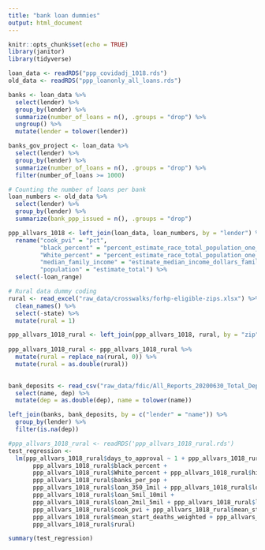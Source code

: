 ```yaml
---
title: "bank loan dummies"
output: html_document
---
```


```r
knitr::opts_chunk$set(echo = TRUE)
library(janitor)
library(tidyverse)

loan_data <- readRDS("ppp_covidadj_1018.rds")
old_data <- readRDS("ppp_loanonly_all_loans.rds")
```


```r
banks <- loan_data %>%
  select(lender) %>%
  group_by(lender) %>%
  summarize(number_of_loans = n(), .groups = "drop") %>%
  ungroup() %>%
  mutate(lender = tolower(lender))

banks_gov_project <- loan_data %>%
  select(lender) %>%
  group_by(lender) %>%
  summarize(number_of_loans = n(), .groups = "drop") %>%
  filter(number_of_loans >= 1000)
```


```r
# Counting the number of loans per bank
loan_numbers <- old_data %>%
  select(lender) %>%
  group_by(lender) %>%
  summarize(bank_ppp_issued = n(), .groups = "drop")

ppp_allvars_1018 <- left_join(loan_data, loan_numbers, by = "lender") %>%
  rename("cook_pvi" = "pct", 
         "black_percent" = "percent_estimate_race_total_population_one_race_black_or_african_american",
         "White_percent" = "percent_estimate_race_total_population_one_race_white",
         "median_family_income" = "estimate_median_income_dollars_families_families",
         "population" = "estimate_total") %>%
  select(-loan_range)
```


```r
# Rural data dummy coding
rural <- read_excel("raw_data/crosswalks/forhp-eligible-zips.xlsx") %>%
  clean_names() %>%
  select(-state) %>%
  mutate(rural = 1)

ppp_allvars_1018_rural <- left_join(ppp_allvars_1018, rural, by = "zip") %>%
  
ppp_allvars_1018_rural <- ppp_allvars_1018_rural %>%
  mutate(rural = replace_na(rural, 0)) %>%
  mutate(rural = as.double(rural))
  
```


```r
bank_deposits <- read_csv("raw_data/fdic/All_Reports_20200630_Total_Deposits.csv") %>%
  select(name, dep) %>%
  mutate(dep = as.double(dep), name = tolower(name))
```


```r
left_join(banks, bank_deposits, by = c("lender" = "name")) %>%
  group_by(lender) %>%
  filter(is.na(dep))
```


```r
#ppp_allvars_1018_rural <- readRDS('ppp_allvars_1018_rural.rds')
test_regression <-
  lm(ppp_allvars_1018_rural$days_to_approval ~ 1 + ppp_allvars_1018_rural$median_family_income +
       ppp_allvars_1018_rural$black_percent +
       ppp_allvars_1018_rural$White_percent + ppp_allvars_1018_rural$high_school_pct +
       ppp_allvars_1018_rural$banks_per_pop + 
       ppp_allvars_1018_rural$loan_350_1mil + ppp_allvars_1018_rural$loan_150_350 + 
       ppp_allvars_1018_rural$loan_5mil_10mil +
       ppp_allvars_1018_rural$loan_2mil_5mil + ppp_allvars_1018_rural$loan_1mil_2mil +
       ppp_allvars_1018_rural$cook_pvi + ppp_allvars_1018_rural$mean_start_cases_weighted + 
       ppp_allvars_1018_rural$mean_start_deaths_weighted + ppp_allvars_1018_rural$bank_ppp_issued +
       ppp_allvars_1018_rural$rural)

summary(test_regression)
```
